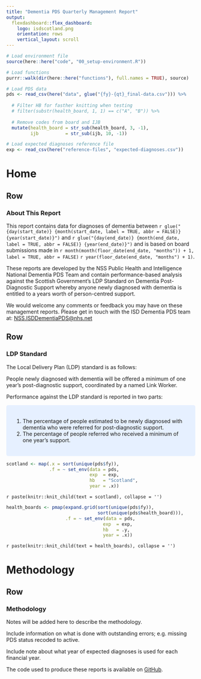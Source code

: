 ```yaml
---
title: "Dementia PDS Quarterly Management Report"
output: 
  flexdashboard::flex_dashboard:
    logo: isdscotland.png
    orientation: rows
    vertical_layout: scroll
---
```


```r

# Load environment file
source(here::here("code", "00_setup-environment.R"))

# Load functions
purrr::walk(dir(here::here("functions"), full.names = TRUE), source)

# Load PDS data
pds <- read_csv(here("data", glue("{fy}-{qt}_final-data.csv"))) %>%
  
  # Filter HB for fasther knitting when testing
  # filter(substr(health_board, 1, 1) == c("A", "B")) %>%
  
  # Remove codes from board and IJB
  mutate(health_board = str_sub(health_board, 3, -1),
         ijb          = str_sub(ijb, 10, -1))

# Load expected diagnoses reference file
exp <- read_csv(here("reference-files", "expected-diagnoses.csv"))

```

Home
=================================================

Row
-------------------------------------------------

### About This Report

This report contains data for diagnoses of dementia between `r glue("{day(start_date)} {month(start_date, label = TRUE, abbr = FALSE)} {year(start_date)}")` and `r glue("{day(end_date)} {month(end_date, label = TRUE, abbr = FALSE)} {year(end_date)}")` and is based on board submissions made in `r month(month(floor_date(end_date, "months")) + 1, label = TRUE, abbr = FALSE)` `r year(floor_date(end_date, "months") + 1)`.

These reports are developed by the NSS Public Health and Intelligence National Dementia PDS Team and contain performance-based analysis against the Scottish Government's LDP Standard on Dementia Post-Diagnostic Support whereby anyone newly diagnosed with dementia is entitled to a years worth of person-centred support.

We would welcome any comments or feedback you may have on these management reports. Please get in touch with the ISD Dementia PDS team at: [NSS.ISDDementiaPDS@nhs.net](mailto:NSS.ISDDementiaPDS@nhs.net)


Row
-------------------------------------------------

### LDP Standard

The Local Delivery Plan (LDP) standard is as follows:

People newly diagnosed with dementia will be offered a minimum of one year’s post-diagnostic support, coordinated by a named Link Worker.

Performance against the LDP standard is reported in two parts:

<style>
div.blue { background-color:#e6f0ff; border-radius: 5px; padding: 20px;}
</style>
<div class = "blue">

1. The percentage of people estimated to be newly diagnosed with dementia who were referred for post-diagnostic support.
2. The percentage of people referred who received a minimum of one year’s support.

</div>


<!-- Scotland -->

```r

scotland <- map(.x = sort(unique(pds$fy)),
                .f = ~ set_env(data = pds,
                               exp  = exp,
                               hb   = "Scotland",
                               year = .x))

```

`r paste(knitr::knit_child(text = scotland), collapse = '')`


<!-- HEALTH BOARDS -->

```r

health_boards <- pmap(expand.grid(sort(unique(pds$fy)),
                                  sort(unique(pds$health_board))), 
                      .f = ~ set_env(data = pds,
                                    exp  = exp,
                                    hb   = .y,
                                    year = .x))
```

`r paste(knitr::knit_child(text = health_boards), collapse = '')`


Methodology
=================================================

Row
-------------------------------------------------

### Methodology

Notes will be added here to describe the methodology.

Include information on what is done with outstanding errors; e.g. missing PDS status recoded to active.

Include note about what year of expected diagnoses is used for each financial year.

The code used to produce these reports is available on [GitHub](https://github.com/alicebyers5/dementia-pds).
